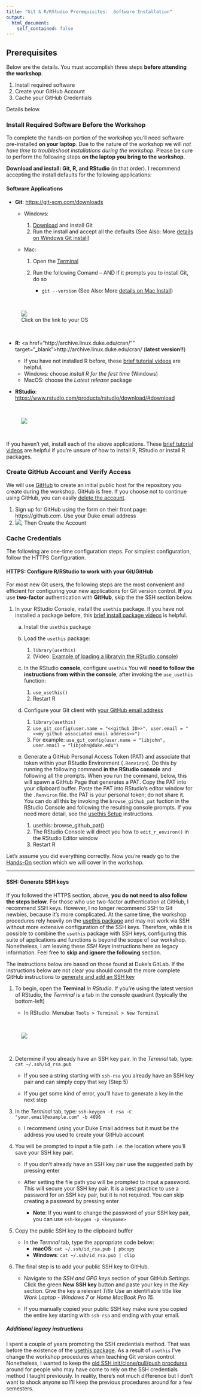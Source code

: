```yaml
---
title: "Git & R/RStudio Prerequisites:  Software Installation"
output: 
  html_document:
    self_contained: false
---
```


## Prerequisites

Below are the details.  You must accomplish three steps **before attending the workshop**.

1. Install required software
1. Create your GitHub Account
1. Cache your GitHub Credentials

Details below.  

### Install Required Software **Before the Workshop**

To complete the hands-on portion of the workshop you'll need software pre-installed **on your laptop**.  Due to the nature of the workshop we will *not have time to troubleshoot installations during the workshop*.  Please be sure to perform the following steps **on the laptop you bring to the workshop**.  

**Download and install: Git, R, and RStudio** (in that order).  I recommend accepting the install defaults for the following applications:

#### Software Applications

- **Git**: <a href="https://git-scm.com/downloads" target="_blank">https://git-scm.com/downloads</a>

    - Windows:  

        1. <a href="https://git-scm.com/downloads" target="_blank">Download</a> and install Git
        1. Run the install and accept all the defaults  (See Also:  More [details on Windows Git install](https://happygitwithr.com/install-git.html#install-git-windows))
        
    - Mac:
    
        1. Open the [Terminal](https://macpaw.com/how-to/use-terminal-on-mac)
        1. Run the following Comand -- AND if it prompts you to install Git, do so  
        
            - `git --version`  (See Also: More [details on Mac Install](https://happygitwithr.com/install-git.html#macos))
    
<br><figure>![](images/git_os.png)<figcaption>Click on the link to your OS</figcaption></figure><br>
    
- **R**: <a href="http://archive.linux.duke.edu/cran/"" target="_blank">http://archive.linux.duke.edu/cran/</a> (**latest version!!**)

    - If you have not installed R before, these [brief tutorial videos](https://tutorials.shinyapps.io/00-setup/) are helpful.
    - Windows: choose *install R for the first time* (Windows) 
    - MacOS:  choose the *Latest release* package 

- **RStudio**: <a href="https://www.rstudio.com/products/rstudio/download/#download" target="_blank">https://www.rstudio.com/products/rstudio/download/#download</a> 

<br><figure>![](images/rstudio_download.png)</figure><br>

If you haven't yet, install each of the above applications.  These [brief tutorial videos](https://tutorials.shinyapps.io/00-setup/) are helpful if you're unsure of how to install R, RStudio or install R packages.

### Create GitHub Account and Verify Access
We will use  <a href="https://github.com" target="_blank">GitHub</a> to create an initial public host for the repository you create during the workshop.  GitHub is free.  If you choose not to continue using GitHub, you can easily [delete the account](https://help.github.com/articles/deleting-your-user-account/).     

1. Sign up for GitHub using the form on their front page:  https://github.com.  Use your Duke email address
1. ![](images/github_account2.png), Then Create the Account  


### Cache Credentials

The following are one-time configuration steps.  For simplest configuration, follow the HTTPS Configuration.  

#### HTTPS:  Configure R/RStudio to work with your Git/GitHub 

For most new Git users, the following steps are the most convenient and efficient for configuring your new applications for Git version control.  **If** you use **two-factor** authentication with **GitHub**, skip the the SSH section below.

1. In your RStudio Console, install the `usethis` package.  If you have not installed a package before, this [brief install package videos](https://tutorials.shinyapps.io/00-setup/#section-install-packages) is helpful.

    a. Install the `usethis` package
    a. Load the `usethis` package:  
    
        1. `library(usethis)` 
        1. (Video: [Example of loading a libraryin the RStudio console](https://youtu.be/3RWb5U3X-T8?t=159)) 
        
    a. In the RStudio **console**, configure `usethis`  You will **need to follow the instructions from within the console**, after invoking the `use_usethis` function:
    
        1. `use_usethis()`
        1. Restart R
        
    a. Configure your Git client with [your GitHub email address](https://github.com/settings/emails)
    
        1. `library(usethis)`
        1. `use_git_config(user.name = "<<github ID>>", user.email = "<<my github associated email address>>")`
        1. For example:  `use_git_config(user.name = "libjohn", user.email = "libjohn@duke.edu")`
        

    a. Generate a GitHub Personal Access Token (PAT) and associate that token within your RStudio Environment (`.Renviron`).  Do this by running the following command **in the RStudio console** and following all the prompts.  When you run the command, below, this will spawn a GitHub Page that generates a PAT.  Copy the PAT into your clipboard buffer.  Paste the PAT into RStudio's editor window for the `.Renviron` file.  the PAT is your personal token; do not share it.  You can do all this by invoking the `browse_github_pat` fuction in the RStudio Console and following the resulting console prompts.  If you need more detail, see the [usethis Setup](https://usethis.r-lib.org/articles/articles/usethis-setup.html) instructions.
    
        1. usethis::browse_github_pat()
        1. The RStudio Console will direct you how to `edit_r_environ()` in the RStudio Editor window
        1. Restart R


Let's assume you did everything correctly.  Now you're ready go to the [Hands-On](handson.html) section which we will cover in the workshop.

---


#### SSH:  Generate SSH keys

If you followed the HTTPS section, above, **you do not need to also follow the steps below**.  For those who use two-factor authentication at GitHub, I recommend SSH keys.  However, I no longer recommend SSH to Git newbies, because it's more complicated.  At the same time, the workshop procedures rely heavily on the [usethis package](https://usethis.r-lib.org/) and may not work via SSH without more extensive configuration of the SSH keys.  Therefore, while it is possible to combine the `usethis` package with SSH keys, configuring this suite of applications and functions is beyond the scope of our workshop.  Nonetheless, I am leaving these *SSH Keys* instructions here as legacy information.  Feel free to **skip and ignore the following** section.

The instructions below are based on those found at Duke's GitLab.  If the instructions below are not clear you should consult the more complete GitHub instructions to [generate and add an SSH key](https://help.github.com/articles/generating-a-new-ssh-key-and-adding-it-to-the-ssh-agent/)  

1. To begin, open the **Terminal** *in RStudio*.  If you're using the latest version of RStudio, the *Terminal* is a tab in the console quadrant (typically the bottom-left)

    - In RStudio: Menubar `Tools > Terminal > New Terminal` 

<br><figure>![](images/shell.png)</figure><br>

    
2. Determine if you already have an SSH key pair.  In the *Termnal* tab, type:  `cat ~/.ssh/id_rsa.pub`
    
    - If you see a string starting with `ssh-rsa` you already have an SSH key pair and can simply copy that key (Step 5)
        
    - If you get some kind of error, you'll have to generate a key in the next step
        
1. In the *Terminal* tab, type:  `ssh-keygen -t rsa -C "your.email@example.com" -b 4096`

    - I recommend using your Duke Email address but it must be the address you used to create your GitHub account
    
1. You will be prompted to input a file path.  i.e. the location where you'll save your SSH key pair.

    - If you don't already have an SSH key pair use the suggested path by pressing enter
    
     - After setting the file path you will be prompted to input a password.  This will secure your SSH key pair. It is a best practice to use a password for an SSH key pair, but it is not required.  You can skip creating a password by pressing enter

        - **Note**:  If you want to change the password of your SSH key pair, you can use `ssh-keygen -p <keyname>`  
    
1. Copy the public SSH key to the clipboard buffer

    - In the *Termnal* tab, type the appropriate code below:
        - **macOS**:  `cat ~/.ssh/id_rsa.pub | pbcopy`
        - **Windows**:  `cat ~/.ssh/id_rsa.pub | clip`
    
1. The final step is to add your public SSH key to GitHub.

    - Navigate to the *SSH and GPG keys* section of your GitHub *Settings*.  Click the green **New SSH key** button and paste your key in the *Key* section.  Give the key a relevant *Title*  Use an identifiable title like *Work Laptop - Windows 7* or *Home MacBook Pro 15.*
    
    - If you manually copied your public SSH key make sure you copied the entire key starting with `ssh-rsa` and ending with your email.
    
##### Additional legacy instructions

I spent a couple of years promoting the SSH credentials method.  That was before the existence of the [usethis package](https://usethis.r-lib.org/).  As a result of `usethis` I've change the workshop procedures when teaching Git version control.  Nonetheless, I wanted to keep the [old SSH init/clone/pull/push procdures](ssh_handson.html) around for people who may have come to rely on the SSH credentials method I taught previously.  In reality, there's not much difference but I don't want to shock anyone so I'll keep the previous procedures around for a few semesters.  

